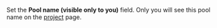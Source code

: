Set the **Pool name (visible only to you)** field. Only you will see this pool name on the [project](/docs/glossary#project) page.
